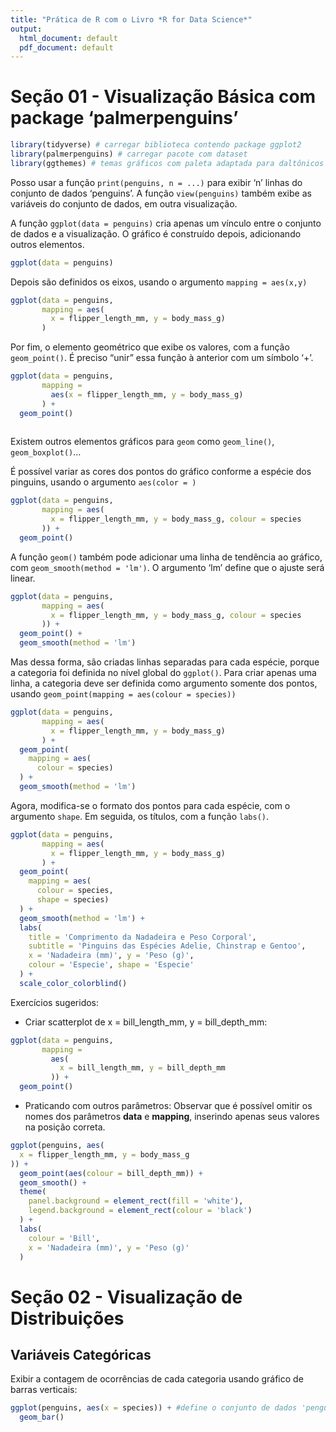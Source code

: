 ```yaml
---
title: "Prática de R com o Livro *R for Data Science*"
output:
  html_document: default
  pdf_document: default
---
```


# Seção 01 - Visualização Básica com package 'palmerpenguins'

```r
library(tidyverse) # carregar biblioteca contendo package ggplot2
library(palmerpenguins) # carregar pacote com dataset 
library(ggthemes) # temas gráficos com paleta adaptada para daltônicos
```

Posso usar a função `print(penguins, n = ...)` para exibir 'n' linhas do conjunto de dados 'penguins'.
A função `view(penguins)` também exibe as variáveis do conjunto de dados, em outra visualização.

A função `ggplot(data = penguins)` cria apenas um vínculo entre o conjunto de dados e a visualização.
O gráfico é construído depois, adicionando outros elementos.

```r
ggplot(data = penguins)
```

Depois são definidos os eixos, usando o argumento `mapping = aes(x,y)`

```r
ggplot(data = penguins,
       mapping = aes(
         x = flipper_length_mm, y = body_mass_g)
       )
```

Por fim, o elemento geométrico que exibe os valores, com a função `geom_point()`.
É preciso "unir" essa função à anterior com um símbolo '+'.

```r
ggplot(data = penguins,
       mapping = 
         aes(x = flipper_length_mm, y = body_mass_g)
       ) +
  geom_point()
         
```

Existem outros elementos gráficos para `geom` como `geom_line()`, `geom_boxplot()`...

É possível variar as cores dos pontos do gráfico conforme a espécie dos pinguins, usando o argumento `aes(color = )`

```r
ggplot(data = penguins,
       mapping = aes(
         x = flipper_length_mm, y = body_mass_g, colour = species
       )) +
  geom_point()
```

A função `geom()` também pode adicionar uma linha de tendência ao gráfico, com `geom_smooth(method = 'lm')`.
O argumento 'lm' define que o ajuste será linear.

```r
ggplot(data = penguins,
       mapping = aes(
         x = flipper_length_mm, y = body_mass_g, colour = species
       )) +
  geom_point() +
  geom_smooth(method = 'lm')

```

Mas dessa forma, são criadas linhas separadas para cada espécie, porque a categoria foi definida no nível global do `ggplot()`.
Para criar apenas uma linha, a categoria deve ser definida como argumento somente dos pontos, usando `geom_point(mapping = aes(colour = species))`

```r
ggplot(data = penguins,
       mapping = aes(
         x = flipper_length_mm, y = body_mass_g)
       ) +
  geom_point(
    mapping = aes(
      colour = species)
  ) +
  geom_smooth(method = 'lm')

```

Agora, modifica-se o formato dos pontos para cada espécie, com o argumento `shape`.
Em seguida, os títulos, com a função `labs()`.

```r
ggplot(data = penguins,
       mapping = aes(
         x = flipper_length_mm, y = body_mass_g)
       ) +
  geom_point(
    mapping = aes(
      colour = species,
      shape = species)
  ) +
  geom_smooth(method = 'lm') +
  labs(
    title = 'Comprimento da Nadadeira e Peso Corporal',
    subtitle = 'Pinguins das Espécies Adelie, Chinstrap e Gentoo',
    x = 'Nadadeira (mm)', y = 'Peso (g)',
    colour = 'Especie', shape = 'Especie'
  ) +
  scale_color_colorblind()

```

Exercícios sugeridos:

-   Criar scatterplot de x = bill_length_mm, y = bill_depth_mm:

```r
ggplot(data = penguins,
       mapping = 
         aes(
           x = bill_length_mm, y = bill_depth_mm
         )) +
  geom_point()
```

-   Praticando com outros parâmetros: Observar que é possível omitir os nomes dos parâmetros **data** e **mapping**, inserindo apenas seus valores na posição correta.

```r
ggplot(penguins, aes(
  x = flipper_length_mm, y = body_mass_g
)) +
  geom_point(aes(colour = bill_depth_mm)) +
  geom_smooth() + 
  theme(
    panel.background = element_rect(fill = 'white'),
    legend.background = element_rect(colour = 'black')
  ) +
  labs(
    colour = 'Bill',
    x = 'Nadadeira (mm)', y = 'Peso (g)'
  )
```

# Seção 02 - Visualização de Distribuições

## Variáveis Categóricas

Exibir a contagem de ocorrências de cada categoria usando gráfico de barras verticais:

```r
ggplot(penguins, aes(x = species)) + #define o conjunto de dados 'penguins' e o eixo das categorias conforme a varíavel 'species'
  geom_bar()
```
